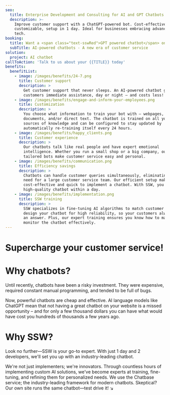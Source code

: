 ```yaml
---
seo:
  title: Enterprise Development and Consulting for AI and GPT Chatbots
  description: >-
    Improve customer support with a ChatGPT-powered bot. Cost-effective,
    customizable, setup in 1 day. Ideal for businesses embracing advanced AI
    tech.
booking:
  title: Want a <span class="text-sswRed">GPT powered chatbot</span> on your website?
  subTitle: AI-powered chatbots - A new era of customer service
solution:
  project: AI chatbot
callToAction: 'Talk to us about your {{TITLE}} today'
benefits:
  benefitList:
    - image: /images/benefits/24-7.png
      title: Customer support
      description: >
        Get customer support that never sleeps. An AI-powered chatbot gives your
        customers immediate assistance, day or night – and costs less!
    - image: /images/benefits/engage-and-inform-your-employees.png
      title: Customization
      description: >
        You choose what information to train your bot with – webpages,
        documents, and/or direct text. The chatbot is trained on all your
        sources of knowledge and can be configured to stay updated by
        automatically re-training itself every 24 hours.
    - image: /images/benefits/happy_clients.png
      title: Customer experience
      description: >
        Our chatbots talk like real people and have expert emotional
        intelligence. Whether you run a small shop or a big company, our
        tailored bots make customer service easy and personal.
    - image: /images/benefits/communication.png
      title: Efficiency savings
      description: >
        Chatbots can handle customer queries simultaneously, eliminating the
        need for a large customer service team. Our efficient setup makes it
        cost-effective and quick to implement a chatbot. With SSW, you get a
        high-quality chatbot within a day.
    - image: /images/benefits/implementation.png
      title: SSW training
      description: >
        SSW specializes in fine-tuning AI algorithms to match customer needs. We
        design your chatbot for high reliability, so your customers always have
        an answer. Plus, our expert training ensures you know how to manage and
        monitor the chatbot effectively.
---
```


# Supercharge your **customer service!**

# **Why chatbots?**

Until recently, chatbots have been a risky investment. They were expensive, required constant manual programming, and tended to be full of bugs.

Now, powerful chatbots are cheap and effective. AI language models like ChatGPT mean that not having a great chatbot on your website is a missed opportunity – and for only a few thousand dollars you can have what would have cost you hundreds of thousands a few years ago.

# **Why SSW?**

Look no further—SSW is your go-to expert. With just 1 day and 2 developers, we'll set you up with an industry-leading chatbot.

We're not just implementers; we're innovators. Through countless hours of implementing custom AI solutions, we've become experts at training, fine-tuning, and refining them for personalized needs. We use the Chatbase service; the industry-leading framework for modern chatbots. Skeptical? Our own site runs the same chatbot—test drive it! ↘
